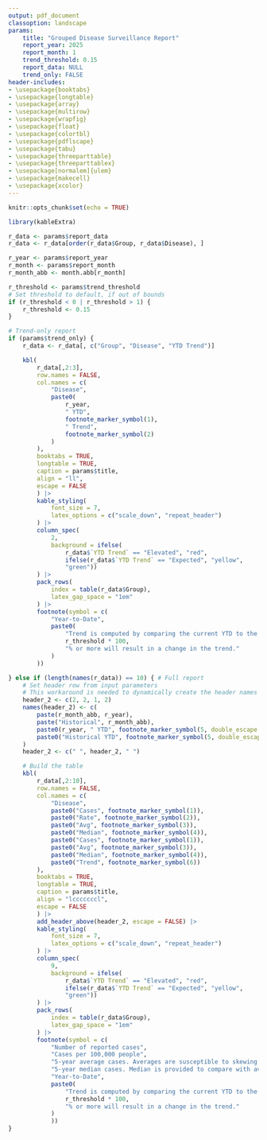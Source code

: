 ```yaml
---
output: pdf_document
classoption: landscape
params:
    title: "Grouped Disease Surveillance Report"
    report_year: 2025
    report_month: 1
    trend_threshold: 0.15
    report_data: NULL
    trend_only: FALSE
header-includes:
- \usepackage{booktabs}
- \usepackage{longtable}
- \usepackage{array}
- \usepackage{multirow}
- \usepackage{wrapfig}
- \usepackage{float}
- \usepackage{colortbl}
- \usepackage{pdflscape}
- \usepackage{tabu}
- \usepackage{threeparttable}
- \usepackage{threeparttablex}
- \usepackage[normalem]{ulem}
- \usepackage{makecell}
- \usepackage{xcolor}
---
```


<!-- grouped_report.Rmd is a template R Markdown document used for generating a PDF report with diseases grouped into categories -->

```r
knitr::opts_chunk$set(echo = TRUE)
```

```r
library(kableExtra)

r_data <- params$report_data
r_data <- r_data[order(r_data$Group, r_data$Disease), ]

r_year <- params$report_year
r_month <- params$report_month
r_month_abb <- month.abb[r_month]

r_threshold <- params$trend_threshold
# Set threshold to default, if out of bounds
if (r_threshold < 0 | r_threshold > 1) {
    r_threshold <- 0.15
}

# Trend-only report
if (params$trend_only) {
    r_data <- r_data[, c("Group", "Disease", "YTD Trend")]

    kbl(
        r_data[,2:3],
        row.names = FALSE,
        col.names = c(
            "Disease",
            paste0(
                r_year,
                " YTD",  
                footnote_marker_symbol(1),
                " Trend",
                footnote_marker_symbol(2)
            )
        ),
        booktabs = TRUE,
        longtable = TRUE,
        caption = params$title,
        align = "ll",
        escape = FALSE
        ) |>
        kable_styling(
            font_size = 7,
            latex_options = c("scale_down", "repeat_header")
        ) |>
        column_spec(
            2,
            background = ifelse(
                r_data$`YTD Trend` == "Elevated", "red",
                ifelse(r_data$`YTD Trend` == "Expected", "yellow",
                "green"))
        ) |>
        pack_rows(
            index = table(r_data$Group),
            latex_gap_space = "1em"
        ) |>
        footnote(symbol = c(
            "Year-to-Date",
            paste0(
                "Trend is computed by comparing the current YTD to the historical YTD average. A percent change of ",
                r_threshold * 100,
                "% or more will result in a change in the trend."
            )
        ))

} else if (length(names(r_data)) == 10) { # Full report
    # Set header row from input parameters
    # This workaround is needed to dynamically create the header names
    header_2 <- c(2, 2, 1, 2)
    names(header_2) <- c(
        paste(r_month_abb, r_year),
        paste("Historical", r_month_abb),
        paste0(r_year, " YTD", footnote_marker_symbol(5, double_escape = TRUE)),
        paste0("Historical YTD", footnote_marker_symbol(5, double_escape = TRUE))
    )
    header_2 <- c(" ", header_2, " ")

    # Build the table
    kbl(
        r_data[,2:10],
        row.names = FALSE,
        col.names = c(
            "Disease",
            paste0("Cases", footnote_marker_symbol(1)),
            paste0("Rate", footnote_marker_symbol(2)),
            paste0("Avg", footnote_marker_symbol(3)),
            paste0("Median", footnote_marker_symbol(4)),
            paste0("Cases", footnote_marker_symbol(1)),
            paste0("Avg", footnote_marker_symbol(3)),
            paste0("Median", footnote_marker_symbol(4)),
            paste0("Trend", footnote_marker_symbol(6))
        ),
        booktabs = TRUE,
        longtable = TRUE,
        caption = params$title,
        align = "lcccccccl",
        escape = FALSE
        ) |>
        add_header_above(header_2, escape = FALSE) |>
        kable_styling(
            font_size = 7,
            latex_options = c("scale_down", "repeat_header")
        ) |>
        column_spec(
            9,
            background = ifelse(
                r_data$`YTD Trend` == "Elevated", "red",
                ifelse(r_data$`YTD Trend` == "Expected", "yellow",
                "green"))
        ) |>
        pack_rows(
            index = table(r_data$Group),
            latex_gap_space = "1em"
        ) |>
        footnote(symbol = c(
            "Number of reported cases",
            "Cases per 100,000 people",
            "5-year average cases. Averages are susceptible to skewing due to outbreaks and should be interpreted with care.",
            "5-year median cases. Median is provided to compare with averages due to possible skewing.",
            "Year-to-Date",
            paste0(
                "Trend is computed by comparing the current YTD to the historical YTD average. A percent change of ",
                r_threshold * 100,
                "% or more will result in a change in the trend."
            )
            ))
}
```


